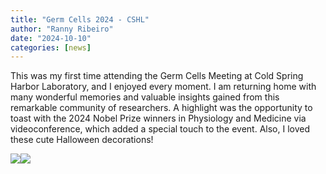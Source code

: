 ```yaml
---
title: "Germ Cells 2024 - CSHL"
author: "Ranny Ribeiro"
date: "2024-10-10"
categories: [news]
---
```


This was my first time attending the Germ Cells Meeting at Cold Spring Harbor Laboratory, and I enjoyed every moment. I am returning home with many wonderful memories and valuable insights gained from this remarkable community of researchers. A highlight was the opportunity to toast with the 2024 Nobel Prize winners in Physiology and Medicine via videoconference, which added a special touch to the event. Also, I loved these cute Halloween decorations!

![](images/EFB8ABBB-685A-4260-9C84-328C5C3CED7E-COLLAGE.jpg)![](images/CBBDBF7B-630E-49E0-BC7A-442BE734D666-COLLAGE.jpg)
